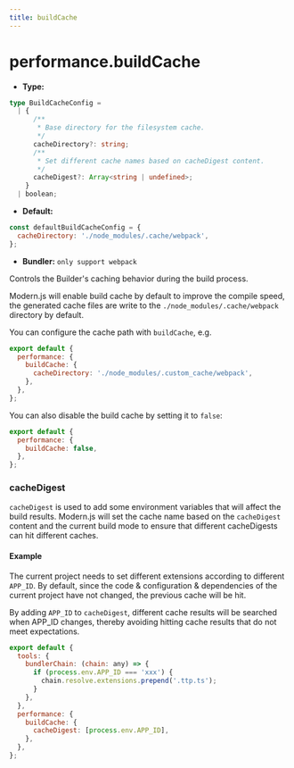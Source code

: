 ```yaml
---
title: buildCache
---
```


# performance.buildCache

- **Type:**

```ts
type BuildCacheConfig =
  | {
      /**
       * Base directory for the filesystem cache.
       */
      cacheDirectory?: string;
      /**
       * Set different cache names based on cacheDigest content.
       */
      cacheDigest?: Array<string | undefined>;
    }
  | boolean;
```

- **Default:**

```js
const defaultBuildCacheConfig = {
  cacheDirectory: './node_modules/.cache/webpack',
};
```

- **Bundler:** `only support webpack`

Controls the Builder's caching behavior during the build process.

Modern.js will enable build cache by default to improve the compile speed, the generated cache files are write to the `./node_modules/.cache/webpack` directory by default.

You can configure the cache path with `buildCache`, e.g.

```js
export default {
  performance: {
    buildCache: {
      cacheDirectory: './node_modules/.custom_cache/webpack',
    },
  },
};
```

You can also disable the build cache by setting it to `false`:

```js
export default {
  performance: {
    buildCache: false,
  },
};
```

### cacheDigest

`cacheDigest` is used to add some environment variables that will affect the build results. Modern.js will set the cache name based on the `cacheDigest` content and the current build mode to ensure that different cacheDigests can hit different caches.

#### Example

The current project needs to set different extensions according to different `APP_ID`. By default, since the code & configuration & dependencies of the current project have not changed, the previous cache will be hit.

By adding `APP_ID` to `cacheDigest`, different cache results will be searched when APP_ID changes, thereby avoiding hitting cache results that do not meet expectations.

```js
export default {
  tools: {
    bundlerChain: (chain: any) => {
      if (process.env.APP_ID === 'xxx') {
        chain.resolve.extensions.prepend('.ttp.ts');
      }
    },
  },
  performance: {
    buildCache: {
      cacheDigest: [process.env.APP_ID],
    },
  },
};
```
